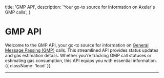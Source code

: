 
  title: 'GMP API',
  description:
    'Your go-to source for information on Axelar\'s GMP calls',
}

# GMP API

Welcome to the GMP API, your go-to source for information on [General Message Passing (GMP)](https://docs.axelar.dev/dev/general-message-passing/overview) calls. This streamlined API provides status updates and gas estimation details. Whether you're tracking GMP call statuses or estimating gas consumption, this API equips you with essential information. {{ className: 'lead' }}

---

<Methods />
